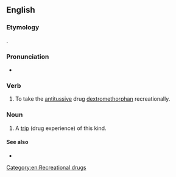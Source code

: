 ==English==

===Etymology===
{{blend|en|Robitussin|{{affix|en|-o-|trip}}}}.

===Pronunciation===
* {{audio|En-au-robotrip.ogg|Audio (AU)|lang=en}}

===Verb===
{{en-verb|robotripp}}

# {{lb|en|slang}} To take the [[antitussive]] drug [[dextromethorphan]] recreationally.

===Noun===
{{en-noun}}

# {{lb|en|slang}} A [[trip]] (drug experience) of this kind.

====See also====
* {{l|en|DXM}}

[[Category:en:Recreational drugs]]